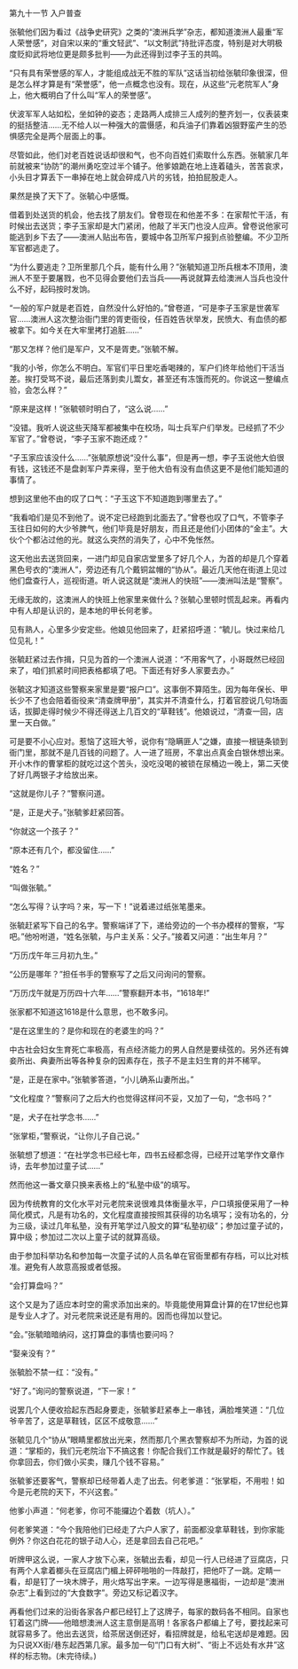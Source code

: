 

第九十一节 入户普查

张毓他们因为看过《战争史研究》之类的“澳洲兵学”杂志，都知道澳洲人最重“军人荣誉感”，对自宋以来的“重文轻武”、“以文制武”持批评态度，特别是对大明极度贬抑武将地位更是颇多批判――为此还得到过李子玉的共鸣。

“只有具有荣誉感的军人，才能组成战无不胜的军队”这话当初给张毓印象很深，但是怎么样才算是有“荣誉感”，他一点概念也没有。现在，从这些“元老院军人”身上，他大概明白了什么叫“军人的荣誉感”。

伏波军军人站如松，坐如钟的姿态；走路两人成排三人成列的整齐划一，仪表装束的挺括整洁……无不给人以一种强大的震慑感，和兵油子们靠着凶狠野蛮产生的恐惧感完全是两个层面上的事。

尽管如此，他们对老百姓说话却很和气，也不向百姓们索取什么东西。张毓家几年前就被来“协防”的潮州勇吃空过半个铺子。他爹娘跪在地上连着磕头，苦苦哀求，小头目才算丢下一串掉在地上就会碎成八片的劣钱，拍拍屁股走人。

果然是换了天下了。张毓心中感慨。

借着到处送货的机会，他去找了朋友们。曾卷现在和他差不多：在家帮忙干活，有时候出去送货；李子玉家却是大门紧闭，他敲了半天门也没人应声。曾卷说他家可能逃到乡下去了――澳洲人贴出布告，要城中各卫所军户报到点验整编。不少卫所军官都逃走了。

“为什么要逃走？卫所里那几个兵，能有什么用？”张毓知道卫所兵根本不顶用，澳洲人不至于要屠戮，也不见得会要他们去当兵――再说就算去给澳洲人当兵也没什么不好，起码按时发饷。

“一般的军户就是老百姓，自然没什么好怕的。”曾卷道，“可是李子玉家是世袭军官……澳洲人这次整治衙门里的胥吏衙役，任百姓告状举发，民愤大、有血债的都被拿下。如今关在大牢里拷打追脏……”

“那又怎样？他们是军户，又不是胥吏。”张毓不解。

“我的小爷，你怎么不明白。军官们平日里吃香喝辣的，军户们终年给他们干活当差。挨打受骂不说，最后还落到卖儿鬻女，甚至还有冻饿而死的。你说这一整编点验，会怎么样？”

“原来是这样！”张毓顿时明白了，“这么说……”

“没错。我听人说这些天降军都被集中在校场，叫士兵军户们举发。已经抓了不少军官了。”曾卷说，“李子玉家不跑还成？”

“子玉家应该没什么……”张毓原想说“没什么事”，但是再一想，李子玉说他大伯很有钱，这钱还不是盘剥军户弄来得，至于他大伯有没有血债这更不是他们能知道的事情了。

想到这里他不由的叹了口气：“子玉这下不知道跑到哪里去了。”

“我看咱们是见不到他了。说不定已经跑到北面去了。”曾卷也叹了口气，不管李子玉往日如何的大少爷脾气，他们毕竟是好朋友，而且还是他们小团体的“金主”。大伙个个都沾过他的光。就这么突然的消失了，心中不免怅然。

这天他出去送货回来，一进门却见自家店堂里多了好几个人，为首的却是几个穿着黑色号衣的“澳洲人”，旁边还有几个戴铜盆帽的“协从”。最近几天他在街道上见过他们盘查行人，巡视街道。听人说这就是“澳洲人的快班”――澳洲叫法是“警察”。

无缘无故的，这澳洲人的快班上他家里来做什么？张毓心里顿时慌乱起来。再看内中有人却是认识的，是本地的甲长何老爹。

见有熟人，心里多少安定些。他娘见他回来了，赶紧招呼道：“毓儿。快过来给几位见礼！”

张毓赶紧过去作揖，只见为首的一个澳洲人说道：“不用客气了，小哥既然已经回来了，咱们抓紧时间把表格都填了吧。下面还有好多人家要去办。”

张毓这才知道这些警察来家里是要“报户口”。这事倒不算陌生。因为每年保长、甲长少不了也会陪着衙役来“清查牌甲册”，其实并不清查什么，打着官腔说几句场面话，拔脚走得时候少不得还得送上几百文的“草鞋钱”。他娘说过，“清查一回，店里一天白做。”

可是要不小心应对。惹恼了这班大爷，说你有“隐瞒匪人”之嫌，直接一根链条锁到衙门里，那就不是几百钱的问题了。人一进了班房，不拿出点真金白银休想出来。开小木作的曹掌柜的就吃过这个苦头，没吃没喝的被锁在尿桶边一晚上，第二天使了好几两银子才给放出来。

“这就是你儿子？”警察问道。

“是，正是犬子。”张毓爹赶紧回答。

“你就这一个孩子？”

“原本还有几个，都没留住……”

“姓名？”

“叫做张毓。”

“怎么写得？认字吗？来，写一下！”说着递过纸张笔墨来。

张毓赶紧写下自己的名字。警察端详了下，递给旁边的一个书办模样的警察，“写吧。”他吩咐道，“姓名张毓，与户主关系：父子。”接着又问道：“出生年月？”

“万历戊午年三月初九生。”

“公历是哪年？”担任书手的警察写了之后又问询问的警察。

“万历戊午就是万历四十六年……”警察翻开本书，“1618年!”

张家都不知道这1618是什么意思，也不敢多问。

“是在这里生的？是你和现在的老婆生的吗？”

中古社会妇女生育死亡率极高，有点经济能力的男人自然是要续弦的。另外还有婢妾所出、典妻所出等各种复杂的因素存在，孩子不是主妇生育的并不稀罕。

“是，正是在家中。”张毓爹答道，“小儿确系山妻所出。”

“文化程度？”警察问了之后大约也觉得这样问不妥，又加了一句，“念书吗？”

“是，犬子在社学念书……”

“张掌柜，”警察说，“让你儿子自己说。”

张毓想了想道：“在社学念书已经七年，四书五经都念得，已经开过笔学作文章作诗，去年参加过童子试……”

然而他这一番文章只换来表格上的“私塾中级”的填写。

因为传统教育的文化水平对元老院来说很难具体衡量水平，户口填报便采用了一种简化模式，凡是有功名的，文化程度直接按照其获得的功名填写；没有功名的，分为三级，读过几年私塾，没有开笔学过八股文的算“私塾初级”；参加过童子试的，算中级；参加过二次以上童子试的就算高级。

由于参加科举功名和参加每一次童子试的人员名单在官衙里都有存档，可以比对核准。避免有人故意高报或者低报。

“会打算盘吗？”

这个又是为了适应本时空的需求添加出来的。毕竟能使用算盘计算的在17世纪也算是专业人才了。对元老院来说还是有用的。因而也得加以登记。

“会。”张毓暗暗纳闷，这打算盘的事情也要问吗？

“娶亲没有？”

张毓脸不禁一红：“没有。”

“好了。”询问的警察说道，“下一家！”

说罢几个人便收拾起东西起身要走，张毓爹赶紧奉上一串钱，满脸堆笑道：“几位爷辛苦了，这是草鞋钱，区区不成敬意……”

张毓见几个“协从”眼睛里都放出光来，然而那几个黑衣警察却不为所动，为首的说道：“掌柜的，我们元老院治下不搞这套！你配合我们工作就是最好的帮忙了。钱你拿回去，你们做小买卖，赚几个钱不容易。”

张毓爹还要客气，警察却已经带着人走了出去。何老爹道：“张掌柜，不用啦！如今是元老院的天下，不兴这套。”

他爹小声道：“何老爹，你可不能攞边个着数（坑人）。”

何老爹笑道：“今个我陪他们已经走了六户人家了，前面都没拿草鞋钱，到你家能例外？你这白花花的银子动人心，还是拿回去自己花吧。”

听牌甲这么说，一家人才放下心来，张毓出去看，却见一行人已经进了豆腐店，只有两个人拿着榔头在豆腐店门楣上砰砰啪啪的一阵敲打，把他吓了一跳。定睛一看，却是钉了一块木牌子，用火烙写出字来。一边写得是惠福街，一边却是“澳洲杂志”上看到过的“大食数字”。旁边又标记着汉字。

再看他们过来的沿街各家各户都已经钉上了这牌子，每家的数码各不相同。自家也钉着这门牌――他暗想澳洲人这主意倒是高明！各家各户都编上了号，要找起来可就容易多了。他出去送货，给茶居送倒还好，看招牌就是，给私宅送却是难题。因为只说XX街/巷东起西第几家。最多加一句“门口有大树”、“街上不远处有水井”这样的标志物。(未完待续。)

